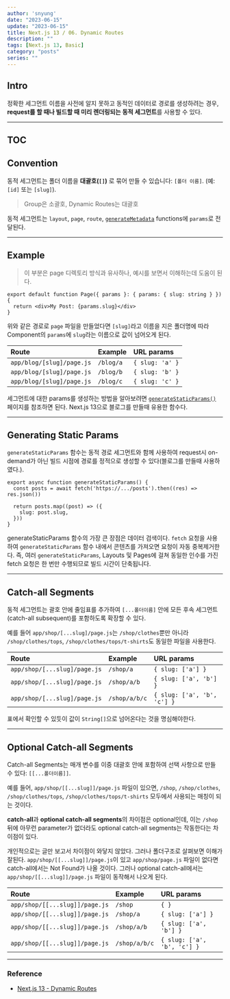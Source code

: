 ---
author: 'snyung'
date: "2023-06-15"
update: "2023-06-15"
title: Next.js 13 / 06. Dynamic Routes
description: ""
tags: [Next.js 13, Basic]
category: "posts"
series: ""
---

## Intro

정확한 세그먼트 이름을 사전에 알지 못하고 동적인 데이터로 경로를 생성하려는 경우, **request를 할 때나 빌드할 때 미리 렌더링되는 동적 세그먼트**를 사용할 수 있다.

---

## TOC

## Convention

동적 세그먼트는 폴더 이름을 **대괄호(`[]`)** 로 묶어 만들 수 있습니다: `[폴더 이름]`. (예: `[id]` 또는 `[slug]`).

> Group은 소괄호, Dynamic Routes는 대괄호


동적 세그먼트는 `layout`, `page`, `route`, [`generateMetadata`](https://nextjs.org/docs/app/api-reference/functions/generate-metadata#generatemetadata-function) functions에 `params`로 전달된다.

---

## Example

> 이 부분은 page 디렉토리 방식과 유사하나, 예시를 보면서 이해하는데 도움이 된다.

```tsx:app/blog/[slug]/page.tsx
export default function Page({ params }: { params: { slug: string } }) {
  return <div>My Post: {params.slug}</div>
}
```

위와 같은 경로로 `page` 파일을 만들었다면 `[slug]`라고 이름을 지은 폴더명에 따라 Component의 `params`에 `slug`라는 이름으로 값이 넘어오게 된다.

|Route|Example|URL	params|
|:--|:--|:--|
|`app/blog/[slug]/page.js`|`/blog/a`|`{ slug: 'a' }`|
|`app/blog/[slug]/page.js`|`/blog/b`|`{ slug: 'b' }`|
|`app/blog/[slug]/page.js`|`/blog/c`|`{ slug: 'c' }`|

세그먼트에 대한 params를 생성하는 방법을 알아보려면 [`generateStaticParams()`](https://nextjs.org/docs/app/building-your-application/routing/dynamic-routes#generating-static-params) 페이지를 참조하면 된다. Next.js 13으로 블로그를 만들때 유용한 함수다.

---

## Generating Static Params

`generateStaticParams` 함수는 동적 경로 세그먼트와 함께 사용하여 request시 on-demand가 아닌 빌드 시점에 경로를 정적으로 생성할 수 있다(블로그를 만들때 사용하였다.).

```tsx
export async function generateStaticParams() {
  const posts = await fetch('https://.../posts').then((res) => res.json())
 
  return posts.map((post) => ({
    slug: post.slug,
  }))
}
```

generateStaticParams 함수의 가장 큰 장점은 데이터 검색이다. `fetch` 요청을 사용하여 `generateStaticParams` 함수 내에서 콘텐츠를 가져오면 요청이 자동 중복제거한다. 즉, 여러 `generateStaticParams`, Layouts 및 Pages에 걸쳐 동일한 인수를 가진 fetch 요청은 한 번만 수행되므로 빌드 시간이 단축됩니다.

---

## Catch-all Segments

동적 세그먼트는 괄호 안에 줄임표를 추가하여 `[...폴더이름]` 안에 모든 후속 세그먼트(catch-all subsequent)를 포함하도록 확장할 수 있다.

예를 들어 `app/shop/[...slug]/page.js`는 `/shop/clothes`뿐만 아니라 `/shop/clothes/tops`, `/shop/clothes/tops/t-shirts`도 동일한 파일을 사용한다.

|Route|Example|URL	params|
|:--|:--|:--|
|`app/shop/[...slug]/page.js`|`/shop/a`|`{ slug: ['a'] }`|
|`app/shop/[...slug]/page.js`|`/shop/a/b`|`{ slug: ['a', 'b'] }`|
|`app/shop/[...slug]/page.js`|`/shop/a/b/c`|`{ slug: ['a', 'b', 'c'] }`|

표에서 확인할 수 있듯이 값이 `String[]`으로 넘어온다는 것을 명심해야한다.

---

## Optional Catch-all Segments

Catch-all Segments는 매개 변수를 이중 대괄호 안에 포함하여 선택 사항으로 만들 수 있다: `[[...폴더이름]]`.

예를 들어, `app/shop/[[...slug]]/page.js` 파일이 있으면, `/shop`, `/shop/clothes`, `/shop/clothes/tops`, `/shop/clothes/tops/t-shirts` 모두에서 사용되는 매칭이 되는 것이다.

**catch-all**과 **optional catch-all segments**의 차이점은 optional인데, 이는 `/shop` 뒤에 아무런 parameter가 없더라도 optional catch-all segments는 작동한다는 차이점이 있다.

개인적으로는 글만 보고서 차이점이 와닿지 않았다. 그러나 폴더구조로 살펴보면 이해가 잘된다. `app/shop/[[...slug]]/page.js`이 있고 `app/shop/page.js` 파일이 없다면 catch-all에서는 Not Found가 나올 것이다. 그러나 optional catch-all에서는 `app/shop/[[...slug]]/page.js` 파일이 동작해서 나오게 된다.

|Route|Example|URL	params|
|:--|:--|:--|
|`app/shop/[[...slug]]/page.js`|`/shop`|`{ }`|
|`app/shop/[[...slug]]/page.js`|`/shop/a`|`{ slug: ['a'] }`|
|`app/shop/[[...slug]]/page.js`|`/shop/a/b`|`{ slug: ['a', 'b'] }`|
|`app/shop/[[...slug]]/page.js`|`/shop/a/b/c`|`{ slug: ['a', 'b', 'c'] }`|

---

### Reference

- [Next.js 13 - Dynamic Routes](https://nextjs.org/docs/app/building-your-application/routing/dynamic-routes)


